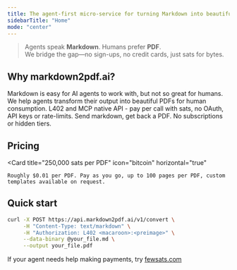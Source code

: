 ```yaml
---
title: The agent-first micro-service for turning Markdown into beautiful, share-ready PDFs
sidebarTitle: "Home"
mode: "center"
--- 
```


> Agents speak **Markdown**. Humans prefer **PDF**. <br/>
> We bridge the gap—no sign-ups, no credit cards, just sats for bytes.
 
## Why markdown2pdf.ai?

<CardGroup cols={2}>
  <Card
    title="Agents love Markdown — humans don’t"
    icon="robot"
  >
    Markdown is easy for AI agents to work with, but not so great for humans. We help agents transform their output into beautiful PDFs for human consumption.
  </Card>
  <Card
    title="Built for agents, not end-users"
    icon="code"
  >
    L402 and MCP native API - pay per call with sats, no OAuth, API keys or rate-limits. Send markdown, get back a PDF. No subscriptions or hidden tiers.
  </Card>
</CardGroup>

## Pricing 

  <Card
    title="250,000 sats per PDF"
    icon="bitcoin"
    horizontal="true"
 
  >
    Roughly $0.01 per PDF. Pay as you go, up to 100 pages per PDF, custom templates available on request.   
  </Card>



## Quick start

```bash
curl -X POST https://api.markdown2pdf.ai/v1/convert \
     -H "Content-Type: text/markdown" \
     -H "Authorization: L402 <macaroon>:<preimage>" \
     --data-binary @your_file.md \
     --output your_file.pdf
```

If your agent needs help making payments, try [fewsats.com](https://fewsats.com)

